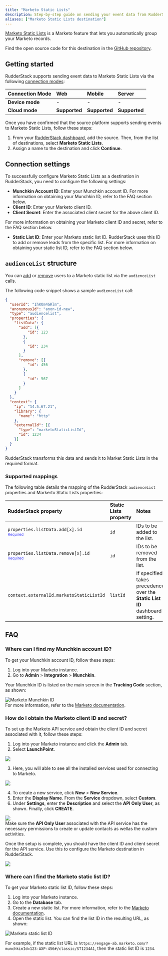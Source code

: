 ```yaml
---
title: "Marketo Static Lists"
description: Step-by-step guide on sending your event data from RudderStack to Marketo Static Lists.
aliases: ["Marketo Static Lists destination"]
---
```


[Marketo Static Lists](https://experienceleague.adobe.com/docs/marketo/using/product-docs/core-marketo-concepts/smart-lists-and-static-lists/static-lists/understanding-static-lists.html?lang=en) is a <Link to="/destinations/streaming-destinations/marketo/">Marketo</Link> feature that lets you automatically group your Marketo records.

<div class="infoBlock">
Find the open source code for this destination in the <a href="">GitHub repository</a>.
</div>

## Getting started

RudderStack supports sending event data to Marketo Static Lists via the following <a href="https://rudderstack.com/docs/rudderstack-cloud/rudderstack-connection-modes/">connection modes</a>:

| **Connection Mode** | **Web**       | **Mobile**    | **Server**    |
| :------------------ | :------------ | :------------ | :------------ |
| **Device mode**     | -         | -         | -         |
| **Cloud mode**      | **Supported** | **Supported** | **Supported** |

Once you have confirmed that the source platform supports sending events to Marketo Static Lists, follow these steps:

1. From your [RudderStack dashboard](https://app.rudderstack.com/), add the source. Then, from the list of destinations, select **Marketo Static Lists**.
2. Assign a name to the destination and click **Continue**.

## Connection settings

To successfully configure Marketo Static Lists as a destination in RudderStack, you need to configure the following settings:

- **Munchkin Account ID**: Enter your Munchkin account ID. For more information on obtaining your Munchkin ID, refer to the <Link to="#faq">FAQ</Link> section below.
- **Client ID**: Enter your Marketo client ID.
- **Client Secret**: Enter the associated client secret for the above client ID.

<div class="infoBlock">
For more information on obtaining your Marketo client ID and secret, refer to the <Link to="#faq">FAQ</Link> section below.
</div>

- **Static List ID**: Enter your Marketo static list ID. RudderStack uses this ID to add or remove leads from the specific list. For more information on obtaining your static list ID, refer to the <Link to="#faq">FAQ</Link> section below.

## `audienceList` structure

You can [add](https://developers.marketo.com/rest-api/assets/static-lists/#add_to_list) or [remove](https://developers.marketo.com/rest-api/assets/static-lists/#remove_from_list) users to a Marketo static list via the `audienceList` calls.

The following code snippet shows a sample `audienceList` call:

```json
{
  "userId": "1hKOm4GRlm",
  "anonymousId": "anon-id-new",
  "type": "audiencelist",
  "properties": {
    "listData": {
      "add": [{
          "id": 123
        },
        {
          "id": 234
        }
      ],
      "remove": [{
          "id": 456
        },
        {
          "id": 567
        }
      ]
    }
  },
  "context": {
    "ip": "14.5.67.21",
    "library": {
      "name": "http"
    },
    "externalId": [{
      "type": "marketoStaticListId",
      "id": 1234
    }]
  }
}
```

RudderStack transforms this data and sends it to Market Static Lists in the required format.

### Supported mappings

The following table details the mapping of the RudderStack `audienceList` properties and Markerto Static Lists properties:

| RudderStack property | Static Lists property | Notes |
| :----| :------|  :---|
| `properties.listData.add[x].id` <br /><span style="color: #4D4DFF;font-size:12px;">Required</span> | `id` | IDs to be added to the list. |
| `properties.listData.remove[x].id` <br /><span style="color: #4D4DFF;font-size:12px;">Required</span> | `id` | IDs to be removed from the list. |
| `context.externalId.marketoStaticListId`  | `listId` | If specified, takes precedence over the **Static List ID** dashboard setting. |

## FAQ

### Where can I find my Munchkin account ID?

To get your Munchkin account ID, follow these steps:

1. Log into your Marketo instance.
2. Go to **Admin** > **Integration** > **Munchkin**.

Your Munchkin ID is listed on the main screen in the **Tracking Code** section, as shown:

<img src="../../assets/event-stream-destinations/marketo-munchkin-id.png" alt="Marketo Munchkin ID" />

<div class="infoBlock">
For more information, refer to the <a href="https://nation.marketo.com/t5/knowledgebase/how-to-find-your-munchkin-id-for-a-marketo-instance/ta-p/248432">Marketo documentation</a>.
</div>

### How do I obtain the Marketo client ID and secret?

To set up the Marketo API service and obtain the client ID and secret associated with it, follow these steps:

1. Log into your Marketo instance and click the **Admin** tab.
2. Select **LaunchPoint**.

<img src="../../assets/event-stream-destinations/marketo-launchpoint.png" />

3. Here, you will able to see all the installed services used for connecting to Marketo.

<img src="../../assets/event-stream-destinations/marketo-services.png" />

4. To create a new service, click **New** > **New Service**.
5. Enter the **Display Name**. From the **Service** dropdown, select **Custom**.
6. Under **Settings**, enter the **Description** and select the **API Only User**, as shown. Finally, click **CREATE**.

<img src="../../assets/event-stream-destinations/marketo-services.png" />

<div class="warningBlock">
Make sure the <strong>API Only User</strong> associated with the API service has the necessary permissions to create or update contacts as wellas the custom activities.
</div>

Once the setup is complete, you should have the client ID and client secret for the API service. Use this to configure the Marketo destination in RudderStack.

<img src="../../assets/event-stream-destinations/marketo-service-details.png" />
<br />

### Where can I find the Marketo static list ID?

To get your Marketo static list ID, follow these steps:

1. Log into your Marketo instance.
2. Go to the **Database** tab. 
3. Create a new static list. For more information, refer to the <a href="https://experienceleague.adobe.com/docs/marketo/using/product-docs/core-marketo-concepts/smart-lists-and-static-lists/static-lists/create-a-static-list.html?lang=en">Marketo documentation</a>.
4. Open the static list. You can find the list ID in the resulting URL, as shown:

<img src="../../assets/event-stream-destinations/marketo-static-list-id.png" alt="Marketo static list ID" />
<br />

For example, if the static list URL is `https://engage-ab.marketo.com/?munchkinId=123-AXP-456#/classic/ST1234A1`, then the static list ID is `1234`.